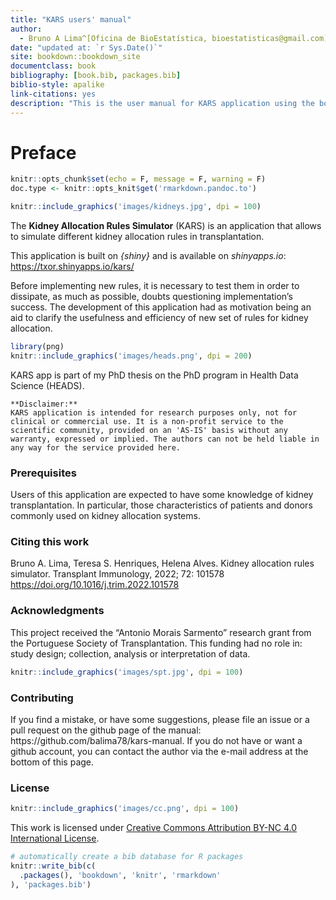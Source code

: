 ```yaml
--- 
title: "KARS users' manual"
author: 
  - Bruno A Lima^[Oficina de BioEstatística, bioestatisticas@gmail.com]
date: "updated at: `r Sys.Date()`"
site: bookdown::bookdown_site
documentclass: book
bibliography: [book.bib, packages.bib]
biblio-style: apalike
link-citations: yes
description: "This is the user manual for KARS application using the bookdown package to write a book. The output format for this book is bookdown::gitbook."
---
```


# Preface {-}

```r
knitr::opts_chunk$set(echo = F, message = F, warning = F)
doc.type <- knitr::opts_knit$get('rmarkdown.pandoc.to')

knitr::include_graphics('images/kidneys.jpg', dpi = 100)
```

The **Kidney Allocation Rules Simulator** (KARS) is an application that allows to simulate different kidney allocation rules in transplantation.

This application is built on _{shiny}_ and is available on _shinyapps.io_: <https://txor.shinyapps.io/kars/>

Before implementing new rules, it is necessary to test them in order to dissipate, as much as possible, doubts questioning implementation’s success. The development of this application had as motivation being an aid to clarify the usefulness and efficiency of new set of rules for kidney allocation.

```r
library(png)
knitr::include_graphics('images/heads.png', dpi = 200)
```

KARS app is part of my PhD thesis on the PhD program in Health Data Science (HEADS).

```block
**Disclaimer:**
KARS application is intended for research purposes only, not for clinical or commercial use. It is a non-profit service to the scientific community, provided on an 'AS-IS' basis without any warranty, expressed or implied. The authors can not be held liable in any way for the service provided here.
```

### Prerequisites {-}

Users of this application are expected to have some knowledge of kidney transplantation. In particular, those characteristics of patients and donors commonly used on kidney allocation systems.

### Citing this work {-}

Bruno A. Lima, Teresa S. Henriques, Helena Alves. Kidney allocation rules simulator. Transplant Immunology, 2022; 72: 101578 [https://doi.org/10.1016/j.trim.2022.101578](https://doi.org/10.1016/j.trim.2022.101578)

### Acknowledgments {-}

This project received the “Antonio Morais Sarmento” research grant from the Portuguese Society of Transplantation. This funding had no role in: study design; collection, analysis or interpretation of data.

```r
knitr::include_graphics('images/spt.jpg', dpi = 100)
```

### Contributing {-}

If you find a mistake, or have some suggestions, please file an issue or a pull request on the github page of the manual: https://github.com/balima78/kars-manual. If you do not have or want a github account, you can contact the author via the e-mail address at the bottom of this page.

### License {-}

```r
knitr::include_graphics('images/cc.png', dpi = 100)
```

This work is licensed under [Creative Commons Attribution BY-NC 4.0 International License](https://creativecommons.org/licenses/by-nc/4.0/).

```r
# automatically create a bib database for R packages
knitr::write_bib(c(
  .packages(), 'bookdown', 'knitr', 'rmarkdown'
), 'packages.bib')
```
